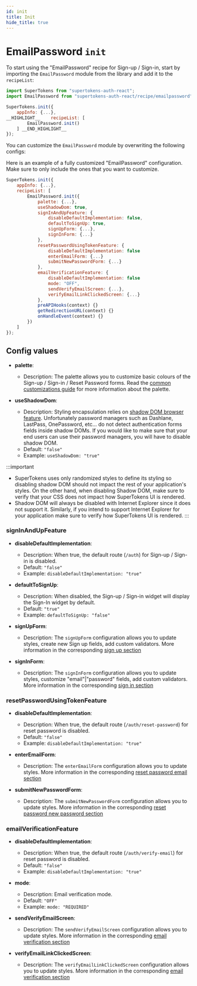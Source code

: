```yaml
---
id: init
title: Init
hide_title: true
---
```


# EmailPassword `init`

To start using the "EmailPassword" recipe for Sign-up / Sign-in, start by importing the `EmailPassword` module from the library and add it to the `recipeList`:

```jsx
import SuperTokens from "supertokens-auth-react";
import EmailPassword from "supertokens-auth-react/recipe/emailpassword";

SuperTokens.init({
    appInfo: {...},
__HIGHLIGHT__    recipeList: [
        EmailPassword.init()
    ] __END_HIGHLIGHT__
});
```

You can customize the `EmailPassword` module by overwriting the following configs:



Here is an example of a fully customized "EmailPassword" configuration. Make sure to only include the ones that you want to customize.

```jsx
SuperTokens.init({
    appInfo: {...},
    recipeList: [
        EmailPassword.init({
            palette: {...},
            useShadowDom: true,
            signInAndUpFeature: {
                disableDefaultImplementation: false,
                defaultToSignUp: true,
                signUpForm: {...},
                signInForm: {...}
            },
            resetPasswordUsingTokenFeature: {
                disableDefaultImplementation: false
                enterEmailForm: {...}
                submitNewPasswordForm: {...}
            },
            emailVerificationFeature: {
                disableDefaultImplementation: false
                mode: "OFF",
                sendVerifyEmailScreen: {...},
                verifyEmailLinkClickedScreen: {...}
            },
            preAPIHooks(context) {}
            getRedirectionURL(context) {}
            onHandleEvent(context) {}
        })
    ]
});
```

## Config values

- **palette**:
    - Description: The palette allows you to customize basic colours of the Sign-up / Sign-in / Reset Password forms. Read the [common customizations guide](/docs/emailpassword/common-customizations/styling/changing-colours) for more information about the palette.

- **useShadowDom**:
    - Description: Styling encapsulation relies on <a href="https://developer.mozilla.org/en-US/docs/Web/Web_Components/Using_shadow_DOM" target="_blank" rel="noreferer noopener">shadow DOM browser feature</a>. Unfortunately password managers such as Dashlane, LastPass, OnePassword, etc... do not detect authentication forms fields inside shadow DOMs. If you would like to make sure that your end users can use their password managers, you will have to disable shadow DOM. 
    - Default: ```"false"```
    - Example: ```useShadowDom: "true"```



:::important
- SuperTokens uses only randomized styles to define its styling so disabling shadow DOM  should not impact the rest of your application's styles. On the other hand, when disabling Shadow DOM, make sure to verify that your CSS does not impact how SuperTokens UI is rendered.
- Shadow DOM will always be disabled with Internet Explorer since it does not support it. Similarly, if you intend to support Internet Explorer for your application make sure to verify how SuperTokens UI is rendered.
:::


### signInAndUpFeature

- **disableDefaultImplementation**: 
    - Description: When true, the default route (`/auth`) for Sign-up / Sign-in is disabled.
    - Default: ```"false"```
    - Example: ```disableDefaultImplementation: "true"```

- **defaultToSignUp**: 
    - Description: When disabled, the Sign-up / Sign-in widget will display the Sign-In widget by default.
    - Default: ```"true"```
    - Example: ```defaultToSignUp: "false"```


- **signUpForm**:
    - Description: The `signUpForm` configuration allows you to update styles, create new Sign up fields, add custom validators. More information in the corresponding [sign up section](./config/sign-up)

- **signInForm**:
    - Description: The `signInForm` configuration allows you to update styles, customize "email"|"password" fields, add custom validators. More information in the corresponding [sign in section](./config/sign-in)


### resetPasswordUsingTokenFeature

- **disableDefaultImplementation**: 
    - Description: When true, the default route (`/auth/reset-password`) for reset password is disabled.
    - Default: ```"false"```
    - Example: ```disableDefaultImplementation: "true"```

- **enterEmailForm**:
    - Description: The `enterEmailForm` configuration allows you to update styles. More information in the corresponding [reset password email section](./config/reset-password#enteremailform-config-values)

- **submitNewPasswordForm**:
    - Description: The `submitNewPasswordForm` configuration allows you to update styles. More information in the corresponding [reset password new password section](./config/reset-password#submitnewpasswordform-config-values)

### emailVerificationFeature

- **disableDefaultImplementation**: 
    - Description: When true, the default route (`/auth/verify-email`) for reset password is disabled.
    - Default: ```"false"```
    - Example: ```disableDefaultImplementation: "true"```

- **mode**:
    - Description: Email verification mode.
    - Default: ```"OFF"```
    - Example: ```mode: "REQUIRED"```

- **sendVerifyEmailScreen**:
    - Description: The `sendVerifyEmailScreen` configuration allows you to update styles. More information in the corresponding [email verification section](./config/email-verification#sendverifyemailscreen-config-values)

- **verifyEmailLinkClickedScreen**:
    - Description: The `verifyEmailLinkClickedScreen` configuration allows you to update styles. More information in the corresponding [email verification section](./config/email-verification#verifyemaillinkclickedscreen-config-values)